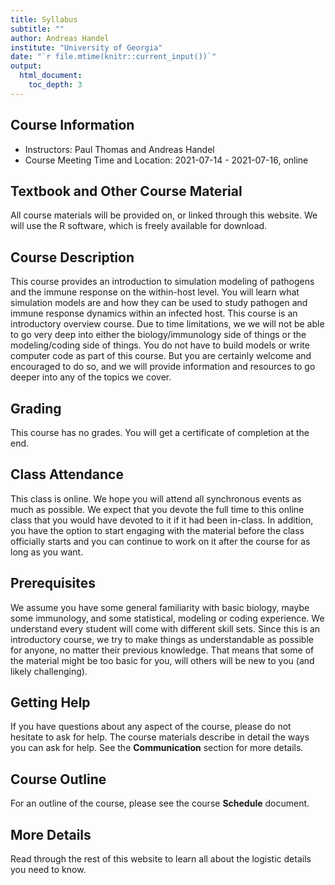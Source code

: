 ```yaml
---
title: Syllabus
subtitle: ""
author: Andreas Handel
institute: "University of Georgia"
date: "`r file.mtime(knitr::current_input())`"
output: 
  html_document:
    toc_depth: 3
---
```



## Course Information

* Instructors: Paul Thomas and Andreas Handel
* Course Meeting Time and Location: 2021-07-14 - 2021-07-16, online

## Textbook and Other Course Material

All course materials will be provided on, or linked through this website. We will use the R software, which is freely available for download. 

## Course Description

This course provides an introduction to simulation modeling of pathogens and the immune response on the within-host level. You will learn what simulation models are and how they can be used to study pathogen and immune response dynamics within an infected host. This course is an introductory overview course. Due to time limitations, we we will not be able to go very deep into either the biology/immunology side of things or the modeling/coding side of things. You do not have to build models or write computer code as part of this course. But you are certainly welcome and encouraged to do so, and we will provide information and resources to go deeper into any of the topics we cover.


## Grading

This course has no grades. You will get a certificate of completion at the end.


## Class Attendance

This class is online. We hope you will attend all synchronous events as much as possible. We expect that you devote the full time to this online class that you would have devoted to it if it had been in-class. In addition, you have the option to start engaging with the material before the class officially starts and you can continue to work on it after the course for as long as you want. 


## Prerequisites

We assume you have some general familiarity with basic biology, maybe some immunology, and some statistical, modeling or coding experience. We understand every student will come with different skill sets. Since this is an introductory course, we try to make things as understandable as possible for anyone, no matter their previous knowledge. That means that some of the material might be too basic for you, will others will be new to you (and likely challenging). 


## Getting Help

If you have questions about any aspect of the course, please do not hesitate to ask for help. The course materials describe in detail the ways you can ask for help. See the __Communication__ section for more details.


## Course Outline

For an outline of the course, please see the course __Schedule__ document. 


## More Details

Read through the rest of this website to learn all about the logistic details you need to know.